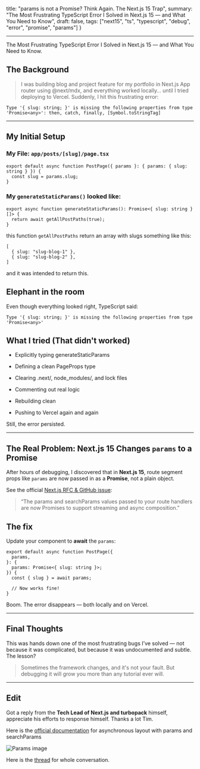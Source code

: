   title: "params is not a Promise? Think Again. The Next.js 15 Trap",
  summary: "The Most Frustrating TypeScript Error I Solved in Next.js 15 — and What You Need to Know",
  draft: false,
  tags: ["next15", "ts", "typescript", "debug", "error", "promise", "params"]
}

--- 

The Most Frustrating TypeScript Error I Solved in Next.js 15 — and What You Need to Know. 

## The Background

> I was building blog and project feature for my portfolio in Next.js App router using @next/mdx, and everything worked locally… until I tried deploying to Vercel. Suddenly, I hit this frustrating error:

```
Type '{ slug: string; }' is missing the following properties from type 'Promise<any>': then, catch, finally, [Symbol.toStringTag]
```

---

## My Initial Setup 

### My File: `app/posts/[slug]/page.tsx`

```tsx
export default async function PostPage({ params }: { params: { slug: string } }) {
  const slug = params.slug;
}
```

### My `generateStaticParams()` looked like:

```tsx
export async function generateStaticParams(): Promise<{ slug: string }[]> {
  return await getAllPostPaths(true);
}
```

this function `getAllPostPaths` return an array with slugs something like this: 
```
[
  { slug: "slug-blog-1" },
  { slug: "slug-blog-2" },
]
```
and it was intended to return this.

## Elephant in the room

Even though everything looked right, TypeScript said:

```
Type '{ slug: string; }' is missing the following properties from type 'Promise<any>'
```

## What I tried (That didn't worked)

- Explicitly typing generateStaticParams

- Defining a clean PageProps type

- Clearing .next/, node_modules/, and lock files

- Commenting out real logic

- Rebuilding clean

- Pushing to Vercel again and again

Still, the error persisted.


---


## The Real Problem: Next.js 15 Changes `params` to a Promise

After hours of debugging, I discovered that in **Next.js 15**, route segment props like `params` are now passed in as a **Promise**, not a plain object.

See the official [Next.js RFC & GitHub issue](https://github.com/vercel/next.js/discussions/80494):

> “The params and searchParams values passed to your route handlers are now Promises to support streaming and async composition.”


## The fix

Update your component to **await** the `params`:

```tsx
export default async function PostPage({
  params,
}: {
  params: Promise<{ slug: string }>;
}) {
  const { slug } = await params;

  // Now works fine!
}
```

Boom. The error disappears — both locally and on Vercel.

--- 

## Final Thoughts

This was hands down one of the most frustrating bugs I’ve solved — not because it was complicated, but because it was undocumented and subtle. The lesson?

> Sometimes the framework changes, and it's not your fault. But debugging it will grow you more than any tutorial ever will.

---

## Edit

Got a reply from the **Tech Lead of Next.js and turbopack** himself, appreciate his efforts to response himself. Thanks a lot Tim.

Here is the [official documentation](https://nextjs.org/docs/app/guides/upgrading/version-15#params--searchparams) for asynchronous layout with params and searchParams

![Params image](/posts/param/params.png)

Here is the [thread](https://x.com/aunrxg/status/1938579687338315831) for whole conversation.